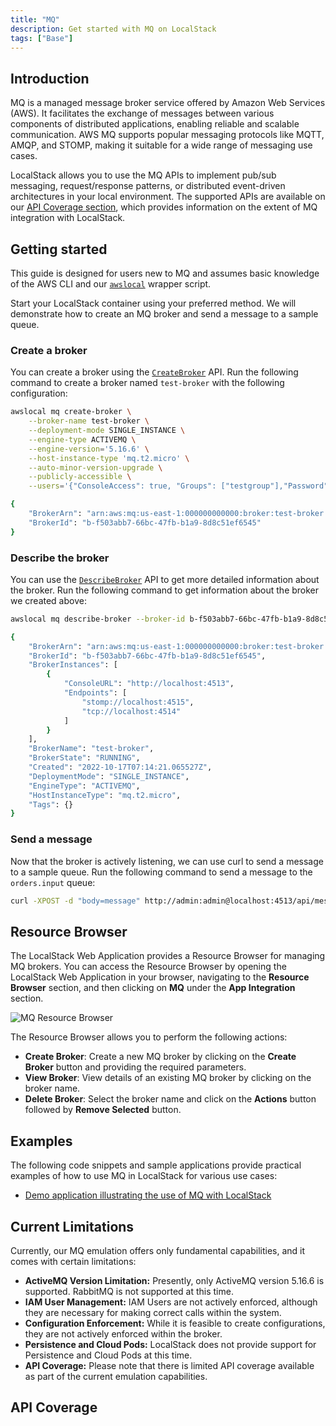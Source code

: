 ```yaml
---
title: "MQ"
description: Get started with MQ on LocalStack
tags: ["Base"]
---
```



## Introduction

MQ is a managed message broker service offered by Amazon Web Services (AWS).
It facilitates the exchange of messages between various components of distributed applications, enabling reliable and scalable communication.
AWS MQ supports popular messaging protocols like MQTT, AMQP, and STOMP, making it suitable for a wide range of messaging use cases.

LocalStack allows you to use the MQ APIs to implement pub/sub messaging, request/response patterns, or distributed event-driven architectures in your local environment.
The supported APIs are available on our [API Coverage section](#api-coverage), which provides information on the extent of MQ integration with LocalStack.

## Getting started

This guide is designed for users new to MQ and assumes basic knowledge of the AWS CLI and our [`awslocal`](https://github.com/localstack/awscli-local)  wrapper script.

Start your LocalStack container using your preferred method.
We will demonstrate how to create an MQ broker and send a message to a sample queue.

### Create a broker

You can create a broker using the [`CreateBroker`](https://docs.aws.amazon.com/amazon-mq/latest/api-reference/brokers.html#brokerspost) API.
Run the following command to create a broker named `test-broker` with the following configuration:

```bash
awslocal mq create-broker \
    --broker-name test-broker \
    --deployment-mode SINGLE_INSTANCE \
    --engine-type ACTIVEMQ \
    --engine-version='5.16.6' \
    --host-instance-type 'mq.t2.micro' \
    --auto-minor-version-upgrade \
    --publicly-accessible \
    --users='{"ConsoleAccess": true, "Groups": ["testgroup"],"Password": "QXwV*$iUM9USHnVv&!^7s3c@", "Username": "admin"}'
```

```bash title="Output"
{
    "BrokerArn": "arn:aws:mq:us-east-1:000000000000:broker:test-broker:b-f503abb7-66bc-47fb-b1a9-8d8c51ef6545",
    "BrokerId": "b-f503abb7-66bc-47fb-b1a9-8d8c51ef6545"
}
```

### Describe the broker

You can use the [`DescribeBroker`](https://docs.aws.amazon.com/amazon-mq/latest/api-reference/brokers.html#brokersget) API to get more detailed information about the broker.
Run the following command to get information about the broker we created above:

```bash
awslocal mq describe-broker --broker-id b-f503abb7-66bc-47fb-b1a9-8d8c51ef6545
```

```bash title="Output"
{
    "BrokerArn": "arn:aws:mq:us-east-1:000000000000:broker:test-broker:b-f503abb7-66bc-47fb-b1a9-8d8c51ef6545",
    "BrokerId": "b-f503abb7-66bc-47fb-b1a9-8d8c51ef6545",
    "BrokerInstances": [
        {
            "ConsoleURL": "http://localhost:4513",
            "Endpoints": [
                "stomp://localhost:4515",
                "tcp://localhost:4514"
            ]
        }
    ],
    "BrokerName": "test-broker",
    "BrokerState": "RUNNING",
    "Created": "2022-10-17T07:14:21.065527Z",
    "DeploymentMode": "SINGLE_INSTANCE",
    "EngineType": "ACTIVEMQ",
    "HostInstanceType": "mq.t2.micro",
    "Tags": {}
}
```

### Send a message

Now that the broker is actively listening, we can use curl to send a message to a sample queue.
Run the following command to send a message to the `orders.input` queue:

```bash
curl -XPOST -d "body=message" http://admin:admin@localhost:4513/api/message\?destination\=queue://orders.input
```

## Resource Browser

The LocalStack Web Application provides a Resource Browser for managing MQ brokers.
You can access the Resource Browser by opening the LocalStack Web Application in your browser, navigating to the **Resource Browser** section, and then clicking on **MQ** under the **App Integration** section.

![MQ Resource Browser](/images/aws/mq-resource-browser.png)

The Resource Browser allows you to perform the following actions:

- **Create Broker**: Create a new MQ broker by clicking on the **Create Broker** button and providing the required parameters.
- **View Broker**: View details of an existing MQ broker by clicking on the broker name.
- **Delete Broker**: Select the broker name and click on the **Actions** button followed by **Remove Selected** button.

## Examples

The following code snippets and sample applications provide practical examples of how to use MQ in LocalStack for various use cases:

- [Demo application illustrating the use of MQ with LocalStack](https://github.com/localstack/localstack-pro-samples/tree/master/mq-broker)

## Current Limitations

Currently, our MQ emulation offers only fundamental capabilities, and it comes with certain limitations:

- **ActiveMQ Version Limitation:** Presently, only ActiveMQ version 5.16.6 is supported.
  RabbitMQ is not supported at this time.
- **IAM User Management:** IAM Users are not actively enforced, although they are necessary for making correct calls within the system.
- **Configuration Enforcement:** While it is feasible to create configurations, they are not actively enforced within the broker.
- **Persistence and Cloud Pods:** LocalStack does not provide support for Persistence and Cloud Pods at this time.
- **API Coverage:** Please note that there is limited API coverage available as part of the current emulation capabilities.

## API Coverage

<FeatureCoverage service="mq" client:load />
